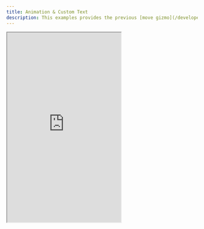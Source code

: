 ```yaml
---
title: Animation & Custom Text
description: This examples provides the previous [move gizmo](/developers/viewer/object-manipulation-example) working together with the [box selection](/developers/viewer/box-selection-example) extension from before and an additional extension that animates and categorizes objects based on their properties.
---
```


<Frame caption="Categorize Example">
  <iframe
    src="https://stackblitz.com/edit/speckle-animation-text?embed=1&file=src/main.ts&view=preview&hideExplorer=true&hideNavigation=true"
    height="500"
    style={{ width: '100%', border: 0 }}
    allowFullScreen
  ></iframe>
</Frame>
